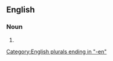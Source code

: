==English==

===Noun===
{{head|en|noun form}}

# {{plural of|washerwoman|lang=en}}

[[Category:English plurals ending in "-en"]]